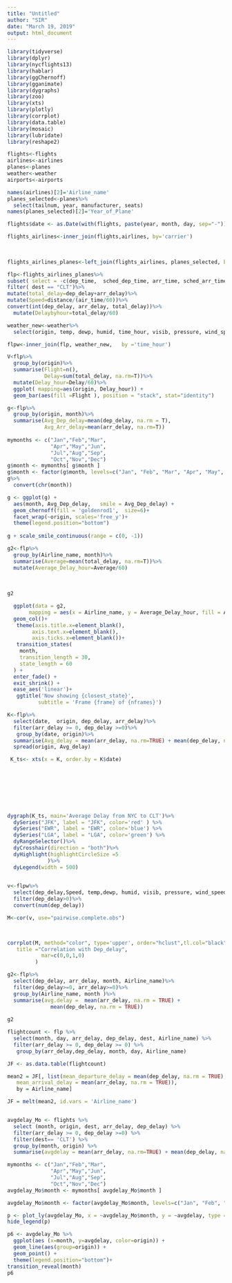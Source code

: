 ---
title: "Untitled"
author: "SIR"
date: "March 19, 2019"
output: html_document
---
```{r setup, include=FALSE}
library(tidyverse)
library(dplyr)
library(nycflights13)
library(hablar)
library(ggChernoff)
library(gganimate)
library(dygraphs)
library(zoo)
library(xts)
library(plotly)
library(corrplot)
library(data.table)
library(mosaic)
library(lubridate)
library(reshape2)

```



```{r data}
flights<-flights
airlines<-airlines
planes<-planes
weather<-weather
airports<-airports
```

```{r wrangling in Airline dataset}
names(airlines)[2]='Airline_name'
planes_selected<-planes%>%
  select(tailnum, year, manufacturer, seats)
names(planes_selected)[2]='Year_of_Plane'
```

```{r merging 3 three columns into for and converting it into date format}
flights$date <- as.Date(with(flights, paste(year, month, day, sep="-")), "%Y-%m-%d")

```



```{r joining flights with airlines}

flights_airlines<-inner_join(flights,airlines, by='carrier')
  
  
```

```{r 1}
flights_airlines_planes<-left_join(flights_airlines, planes_selected, by='tailnum')

```

```{r narrowing down our dataset specifically for CLT}
flp<-flights_airlines_planes%>%
subset( select = -c(dep_time,  sched_dep_time, arr_time, sched_arr_time, hour, minute,  carrier, tailnum, flight) )%>%
filter( dest == "CLT")%>%
mutate(total_delay=dep_delay+arr_delay)%>%
mutate(Speed=distance/(air_time/60))%>%
convert(int(dep_delay, arr_delay, total_delay))%>%
  mutate(Delaybyhour=total_delay/60)

```

```{r removing unnecessary columns from weather dataset}
weather_new<-weather%>%
  select(origin, temp, dewp, humid, time_hour, visib, pressure, wind_speed, wind_dir)
```

```{r 2 }
flpw<-inner_join(flp, weather_new,   by ='time_hour')

```

```{r 3 }
V<flp%>%
  group_by(origin)%>%
  summarise(Flight=n(),
            Delay=sum(total_delay, na.rm=T))%>%
  mutate(Delay_hour=Delay/60)%>%
  ggplot( mapping=aes(origin, Delay_hour)) +   
  geom_bar(aes(fill =Flight ), position = "stack", stat="identity")

```

```{r 4 }
g<-flp%>%
  group_by(origin, month)%>%
  summarise(Avg_Dep_delay=mean(dep_delay, na.rm = T),
            Avg_Arr_delay=mean(arr_delay, na.rm=T))
  
mymonths <- c("Jan","Feb","Mar",
              "Apr","May","Jun",
              "Jul","Aug","Sep",
              "Oct","Nov","Dec")
g$month <- mymonths[ g$month ]
g$month <- factor(g$month, levels=c("Jan", "Feb", "Mar", "Apr", "May", "Jun", "Jul", "Aug", "Sep", "Oct", "Nov", "Dec"))
g%>%
  convert(chr(month))
```

```{r}

g <- ggplot(g) +
  aes(month, Avg_Dep_delay,   smile = Avg_Dep_delay) +
  geom_chernoff(fill = 'goldenrod1',  size=6)+
  facet_wrap(~origin, scales='free_y')+
  theme(legend.position="bottom")
  
g + scale_smile_continuous(range = c(0, -1))

```

```{r 5 }
g2<-flp%>%
  group_by(Airline_name, month)%>%
  summarise(Average=mean(total_delay, na.rm=T))%>%
  mutate(Average_Delay_hour=Average/60)
  
   
  
g2

```

```{r 6}

  ggplot(data = g2, 
       mapping = aes(x = Airline_name, y = Average_Delay_hour, fill = Airline_name)) + 
  geom_col()+
   theme(axis.title.x=element_blank(),
        axis.text.x=element_blank(),
        axis.ticks.x=element_blank())+
   transition_states(
    month,
    transition_length = 30,
    state_length = 60
  ) +
  enter_fade() + 
  exit_shrink() +
  ease_aes('linear')+
   ggtitle('Now showing {closest_state}',
          subtitle = 'Frame {frame} of {nframes}')

```

```{r 7}
K<-flp%>%
  select(date,  origin, dep_delay, arr_delay)%>%
  filter(arr_delay >= 0, dep_delay >=0)%>%
   group_by(date, origin)%>%
  summarise(Avg_delay = mean(arr_delay, na.rm=TRUE) + mean(dep_delay, na.rm = TRUE))%>%
  spread(origin, Avg_delay)

 K_ts<- xts(x = K, order.by = K$date)
  

 


 
 
```

```{r 8}

  

dygraph(K_ts, main='Average Delay from NYC to CLT')%>%
  dySeries("JFK", label = "JFK", color='red' ) %>%
  dySeries("EWR", label = "EWR", color='blue') %>%
  dySeries("LGA", label = "LGA", color='green') %>%
  dyRangeSelector()%>%
  dyCrosshair(direction = "both")%>%
  dyHighlight(highlightCircleSize =5 
             )%>%
  dyLegend(width = 500)
   
```


```{r 9}
v<-flpw%>%
  select(dep_delay,Speed, temp,dewp, humid, visib, pressure, wind_speed, wind_dir)%>%
  filter(dep_delay>0)%>%
  convert(num(dep_delay))
```

```{r}
M<-cor(v, use="pairwise.complete.obs")

 
```

```{r}
corrplot(M, method="color", type='upper', order="hclust",tl.col="black", tl.srt=30,
   title ="Correlation with Dep_delay", 
           mar=c(0,0,1,0) 
         )    

```

```{r}
g2<-flp%>%
  select(dep_delay, arr_delay, month, Airline_name)%>%
  filter(dep_delay>=0, arr_delay>=0)%>%
  group_by(Airline_name, month )%>%
  summarise(avg.delay =  mean(arr_delay, na.rm = TRUE) + 
              mean(dep_delay, na.rm = TRUE))
  
g2

```



```{r  table manipulation for Airlines delays}
flightcount <- flp %>% 
  select(month, day, arr_delay, dep_delay, dest, Airline_name) %>%
  filter(arr_delay >= 0, dep_delay >= 0) %>%
   group_by(arr_delay,dep_delay, month, day, Airline_name) 

JF <- as.data.table(flightcount) 

mean2 = JF[, list(mean_departure_delay = mean(dep_delay, na.rm = TRUE), 
   mean_arrival_delay = mean(arr_delay, na.rm = TRUE)), 
   by = Airline_name] 

JF = melt(mean2, id.vars = 'Airline_name') 
```

```{r 2 plot airline delay means}


```


```{r}
avgdelay_Mo <- flights %>%
  select (month, origin, dest, arr_delay, dep_delay) %>%
  filter(arr_delay >= 0, dep_delay >=0) %>%
  filter(dest== 'CLT') %>%
  group_by(month, origin) %>%
  summarise(avgdelay = mean(arr_delay, na.rm=TRUE) + mean(dep_delay, na.rm = TRUE))

mymonths <- c("Jan","Feb","Mar",
              "Apr","May","Jun",
              "Jul","Aug","Sep",
              "Oct","Nov","Dec")
avgdelay_Mo$month <- mymonths[ avgdelay_Mo$month ]

avgdelay_Mo$month <- factor(avgdelay_Mo$month, levels=c("Jan", "Feb", "Mar", "Apr", "May", "Jun", "Jul", "Aug", "Sep", "Oct", "Nov", "Dec"))

```

```{r sesonality trend}
p <- plot_ly(avgdelay_Mo, x = ~avgdelay_Mo$month, y = ~avgdelay, type = "box")
hide_legend(p)

```





```{r}


p6 <- avgdelay_Mo %>%
  ggplot(aes (x=month, y=avgdelay, color=origin)) +
  geom_line(aes(group=origin)) +
  geom_point() +
  theme(legend.position="bottom")+
transition_reveal(month)
p6

```

